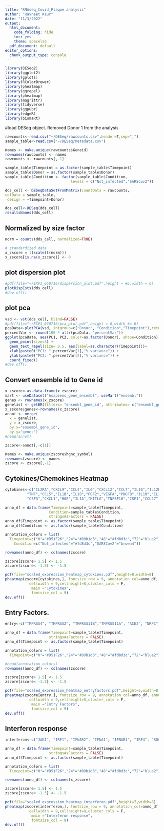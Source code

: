 ```yaml
---
title: "RNAseq_Covid_Plaque analysis"
author: "Ravneet Kaur"
date: "11/3/2022"
output: 
  html_document:
    code_folding: hide
    toc: yes
    theme: spacelab
  pdf_document: default
editor_options: 
  chunk_output_type: console
---
```


```r
library(DESeq2)
library(ggplot2)
library(gplots)
library(RColorBrewer)
library(pheatmap)
library(ggrepel)
library(pheatmap)
library(magrittr)
library(tidyverse)
library(ggpubr)
library(edgeR)
library(biomaRt)
```

#load DESeq object. Removed Donor 1 from the analysis
```r
rawcounts<-read.csv("~/DESeq/rawcounts.csv",header=T,sep=",")
sample_table<-read.csv("~/DESeq/metadata.csv")

names <- make.unique(rawcounts$Geneid)
rownames(rawcounts) <- names
rawcounts <- rawcounts[,-1] 

sample_table$Timepoint = as.factor(sample_table$Timepoint)
sample_table$Donor = as.factor(sample_table$Donor)
sample_table$Condition <- factor(sample_table$Condition, 
                              levels = c("Not_infected","SARSCov2"))

dds_cell <- DESeqDataSetFromMatrix(countData = rawcounts,
colData = sample_table,
 design = ~Timepoint+Donor)

dds_cell<-DESeq(dds_cell)
resultsNames(dds_cell)

```


## Normalized by size factor
```r
norm = counts(dds_cell, normalized=TRUE) 

# standardized data
x_zscore = t(scale(t(norm)))
x_zscore[is.na(x_zscore)] <- 0
```

## plot dispersion plot
```r
#pdf(file="~/EXP3_060716/dispersion_plot.pdf",height = #6,width = 6)
plotDispEsts(dds_cell)
#dev.off()
```

## plot pca 
```r
vsd <- vst(dds_cell, blind=FALSE)
#pdf(file="~/EXP3_060716/pca_plot.pdf",height = 6,width #= 6)
pcaData<-plotPCA(vsd, intgroup=c("Donor", "Condition","Timepoint"),returnData=TRUE)
percentVar <- round(100 * attr(pcaData, "percentVar"))
ggplot(pcaData, aes(PC1, PC2, color=as.factor(Donor), shape=Condition)) +
  geom_point(size=3) +
  geom_text_repel(size= 3.5, aes(label=as.character(Timepoint)))+
  xlab(paste0("PC1: ",percentVar[1],"% variance")) +
  ylab(paste0("PC2: ",percentVar[2],"% variance")) + 
  coord_fixed()
#dev.off()

```

## Convert ensemble id to Gene id
```r
x_zscore<-as.data.frame(x_zscore)
mart <- useDataset("hsapiens_gene_ensembl", useMart("ensembl"))
genes <- rownames(x_zscore)
genelist <- getBM(filters= "ensembl_gene_id", attributes= c("ensembl_gene_id","hgnc_symbol"),values=genes,mart= mart)
x_zscore$genes<-rownames(x_zscore)
annot <- merge(
  x = genelist,
  y = x_zscore,
  by.x="ensembl_gene_id",
  by.y="genes")
#head(annot)

zscore<-annot[,-c(1)]

names <- make.unique(zscore$hgnc_symbol)
rownames(zscore) <- names
zscore <- zscore[,-1] 

```

## Cytokines/Chemokines Heatmap
```r
cytokines<-c("IL2RA","CXCL9","CCL4","IL6","CXCL12","CCL7","IL16","IL12B","LIF","LTA","MIF","IL5",
          "TNF","CCL5","IL1B","IL18","FGF2","VEGFA","PDGFB","IL10","IL13","IL4","CCL2","CXCL8","CCL3",
          "CSF3","CXCL1","HGF","IL1A","KITLG","TNFSF10","CSF1","CCL27","IL15","IL7","IL12A","IL17A")

anno_df = data.frame(Timepoint=sample_table$Timepoint,
                    Condition=sample_table$Condition,
                    stringsAsFactors = FALSE)
anno_df$Timepoint <- as.factor(sample_table$Timepoint)
anno_df$Condition <- as.factor(sample_table$Condition)

annotation_colors = list(
  Timepoint=c("0"="#D51F26","24"="#80b1d3","48"="#fd8d3c","72"="blue2"),
    Condition=c("Not_infected"="#fd8d3c","SARSCov2"="brown4"))

rownames(anno_df) <- colnames(zscore)

zscore[zscore> 1.5] <- 1.5
zscore[zscore< -1.5] <- -1.5

pdf(file="scaled_expression_heatmap_cytokines.pdf",height=8,width=8)
pheatmap(zscore[cytokines,], fontsize_row = 9, annotation_col=anno_df, annotation_colors=annotation_colors,
           cellwidth = 9,cellheight=8,cluster_cols = F,
            main ="Cytokines",
            fontsize_col = 9)
dev.off()
```

## Entry Factors. 
```r
entry<-c("TMPRSS4", "TMPRSS2", "TMPRSS11B","TMPRSS11A", "ACE2", "NRP1", "NPR2", "CTSB", "CTSL", "FURIN")

anno_df = data.frame(Timepoint=sample_table$Timepoint,
                    stringsAsFactors = FALSE)
anno_df$Timepoint <- as.factor(sample_table$Timepoint)

annotation_colors = list(
  Timepoint=c("0"="#D51F26","24"="#80b1d3","48"="#fd8d3c","72"="blue2"))

#head(annotation_colors)
rownames(anno_df) <- colnames(zscore)

zscore[zscore> 1.5] <- 1.5
zscore[zscore< -1.5] <- -1.5

pdf(file="scaled_expression_heatmap_entryfactors.pdf",height=6,width=8)
pheatmap(zscore[entry,], fontsize_row = 9, annotation_col=anno_df, annotation_colors=annotation_colors,
           cellwidth = 9,cellheight=8,cluster_cols = F,
            main ="Entry Factors",
            fontsize_col = 9)
dev.off()
```

## Interferon response
```r
interferon<-c("JAK1", "IRF1", "IFNAR2", "IFNA1", "IFNAR1", "IRF4", "SOCS3", "IRF5", "STAT2", "MX1", "IFI35", "IRF7", "BST2", "IFITM1", "STAT1", "TYK2", "PSMB8", "PTPN6", "IFNA16", "SOCS1", "IFNA7")

anno_df = data.frame(Timepoint=sample_table$Timepoint,
                    stringsAsFactors = FALSE)
anno_df$Timepoint <- as.factor(sample_table$Timepoint)

annotation_colors = list(
  Timepoint=c("0"="#D51F26","24"="#80b1d3","48"="#fd8d3c","72"="blue2"))

rownames(anno_df) <- colnames(x_zscore)

zscore[zscore> 1.5] <- 1.5
zscore[zscore< -1.5] <- -1.5

pdf(file="scaled_expression_heatmap_interferon.pdf",height=7,width=8)
pheatmap(zscore[interferon,], fontsize_row = 9, annotation_col=anno_df, annotation_colors=annotation_colors,
           cellwidth = 9,cellheight=8,cluster_cols = F,
            main ="Interferon response",
            fontsize_col = 9)
dev.off()
```

